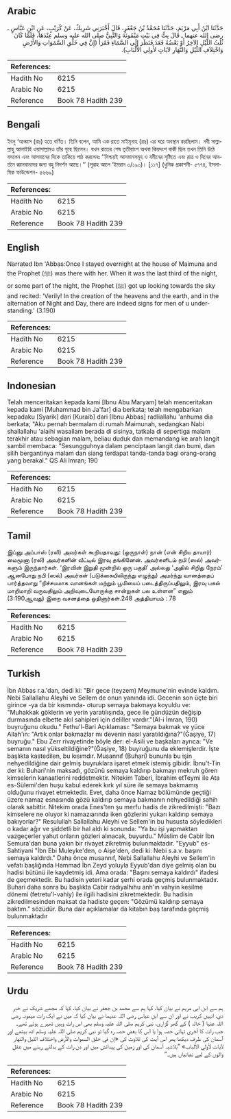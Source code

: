 ## Arabic


<div dir="rtl" lang="ar" style={{fontSize:'larger',backgroundColor:'#f8f9fa',padding:20}}>
حَدَّثَنَا ابْنُ أَبِي مَرْيَمَ، حَدَّثَنَا مُحَمَّدُ بْنُ جَعْفَرٍ، قَالَ أَخْبَرَنِي شَرِيكٌ، عَنْ كُرَيْبٍ، عَنِ ابْنِ عَبَّاسٍ ـ رضى الله عنهما ـ قَالَ بِتُّ فِي بَيْتِ مَيْمُونَةَ وَالنَّبِيُّ صلى الله عليه وسلم عِنْدَهَا، فَلَمَّا كَانَ ثُلُثُ اللَّيْلِ الآخِرُ أَوْ بَعْضُهُ قَعَدَ فَنَظَرَ إِلَى السَّمَاءِ فَقَرَأَ ‏(‏إِنَّ فِي خَلْقِ السَّمَوَاتِ وَالأَرْضِ وَاخْتِلاَفِ اللَّيْلِ وَالنَّهَارِ لآيَاتٍ لأُولِي الأَلْبَابِ‏)‏‏.‏
</div>
<div style={{backgroundColor:'#f8f9fa',padding:20, marginBottom: 10}}><table> <thead> <tr> <th>References:</th> <th></th> </tr> </thead> <tbody><tr><td>Hadith No</td><td>6215</td></tr><tr><td>Arabic No</td><td>6215</td></tr><tr><td>Reference</td><td>Book 78 Hadith 239</td></tr></tbody></table></div>

## Bengali


<div dir="ltr" lang="bn" style={{fontSize:'larger',backgroundColor:'#f8f9fa',padding:20}}>
ইবনু ‘আব্বাস (রাঃ) হতে বর্ণিত। তিনি বলেন, আমি এক রাতে মাইমূনাহ (রাঃ) এর ঘরে অবস্থান করছিলাম। নবী সাল্লাল্লাহু আলাইহি ওয়াসাল্লামও তাঁর গৃহে ছিলেন। যখন রাতের শেষ তৃতীয়াংশ অথবা কিয়দংশ বাকী ছিল তখন তিনি উঠে বসলেন এবং আসমানের দিকে তাকিয়ে পাঠ করলেনঃ ‘‘নিশ্চয়ই আসমানসমূহ ও যমীনের সৃষ্টিতে এবং রাত্র ও দিনের আবর্তনে জ্ঞানবানদের জন্য বহু নিদর্শন আছে।’’ (সূরাহ আলে ‘ইমরান ৩/১৯০)। [১১৭] (ধুনিক প্রকাশনী- ৫৭৭৪, ইসলামিক ফাউন্ডেশন- ৫৬৬৯)
</div>
<div style={{backgroundColor:'#f8f9fa',padding:20, marginBottom: 10}}><table> <thead> <tr> <th>References:</th> <th></th> </tr> </thead> <tbody><tr><td>Hadith No</td><td>6215</td></tr><tr><td>Arabic No</td><td>6215</td></tr><tr><td>Reference</td><td>Book 78 Hadith 239</td></tr></tbody></table></div>

## English


<div dir="ltr" lang="en" style={{fontSize:'larger',backgroundColor:'#f8f9fa',padding:20}}>
Narrated Ibn 'Abbas:Once I stayed overnight at the house of Maimuna and the Prophet (ﷺ) was there with her. When it was the last third of the night, or some part of the night, the Prophet (ﷺ) got up looking towards the sky and recited: 'Verily! In the creation of the heavens and the earth, and in the alternation of Night and Day, there are indeed signs for men of u understanding.' (3.190)
</div>
<div style={{backgroundColor:'#f8f9fa',padding:20, marginBottom: 10}}><table> <thead> <tr> <th>References:</th> <th></th> </tr> </thead> <tbody><tr><td>Hadith No</td><td>6215</td></tr><tr><td>Arabic No</td><td>6215</td></tr><tr><td>Reference</td><td>Book 78 Hadith 239</td></tr></tbody></table></div>

## Indonesian


<div dir="ltr" lang="id" style={{fontSize:'larger',backgroundColor:'#f8f9fa',padding:20}}>
Telah menceritakan kepada kami [Ibnu Abu Maryam] telah menceritakan kepada kami [Muhammad bin Ja'far] dia berkata; telah mengabarkan kepadaku [Syarik] dari [Kuraib] dari [Ibnu Abbas] radliallahu 'anhuma dia berkata; "Aku pernah bermalam di rumah Maimunah, sedangkan Nabi shallallahu 'alaihi wasallam berada di sisinya, tatkala di sepertiga malam terakhir atau sebagian malam, beliau duduk dan memandang ke arah langit sambil membaca: "Sesungguhnya dalam penciptaan langit dan bumi, dan silih bergantinya malam dan siang terdapat tanda-tanda bagi orang-orang yang berakal." QS Ali Imran; 190
</div>
<div style={{backgroundColor:'#f8f9fa',padding:20, marginBottom: 10}}><table> <thead> <tr> <th>References:</th> <th></th> </tr> </thead> <tbody><tr><td>Hadith No</td><td>6215</td></tr><tr><td>Arabic No</td><td>6215</td></tr><tr><td>Reference</td><td>Book 78 Hadith 239</td></tr></tbody></table></div>

## Tamil


<div dir="ltr" lang="ta" style={{fontSize:'larger',backgroundColor:'#f8f9fa',padding:20}}>
இப்னு அப்பாஸ் (ரலி) அவர்கள் கூறியதாவது: (ஒருநாள்) நான் (என் சிறிய தாயார்) மைமூனா (ரலி) அவர்களின் வீட்டில் இரவு தங்கினேன். அவர்களிடம் நபி (ஸல்) அவர்களும் இருந்தார்கள். ‘இரவின் இறுதி மூன்றில் ஒரு பகுதி’ அல்லது ‘அதில் சிறிது நேரம்’ ஆனபோது நபி (ஸல்) அவர்கள் (படுக்கையிலிருந்து எழுந்து) அமர்ந்து வானத்தைப் பார்த்தவாறு “நிச்சயமாக வானங்கள் மற்றும் பூமியைப் படைத்திருப்பதிலும், இரவு பகல் மாறிமாறி வருவதிலும் அறிவுடையோருக்கு சான்றுகள் பல உள்ளன” எனும் (3:190ஆவது) இறை வசனத்தை ஓதினார்கள்.248 அத்தியாயம் : 78
</div>
<div style={{backgroundColor:'#f8f9fa',padding:20, marginBottom: 10}}><table> <thead> <tr> <th>References:</th> <th></th> </tr> </thead> <tbody><tr><td>Hadith No</td><td>6215</td></tr><tr><td>Arabic No</td><td>6215</td></tr><tr><td>Reference</td><td>Book 78 Hadith 239</td></tr></tbody></table></div>

## Turkish


<div dir="ltr" lang="tr" style={{fontSize:'larger',backgroundColor:'#f8f9fa',padding:20}}>
İbn Abbas r.a.'dan, dedi ki: "Bir gece (teyzem) Meymune'nin evinde kaldım. Nebi Sallallahu Aleyhi ve Sellem de onun yanında idi. Gecenin son üçte biri girince -ya da bir kısmında- oturup semaya bakmaya koyuldu ve: "Muhakkak göklerin ve yerin yaratılışında, gece ile gündüzün değişip durmasında elbette akıl sahipleri için deliller vardır."(Al-i İmran, 190) buyruğunu okudu." Fethu'l-Bari Açıklaması: "Semaya bakmak ve yüce Allah'ın: "Artık onlar bakmazlar mı devenin nasıl yaratıldığına?"(Ğaşiye, 17) buyruğu." Ebu Zerr rivayetinde böyle der: el-Asili ve başkaları ayrıca: "Ve semanın nasıl yükseltildiğine?"(Ğaşiye, 18) buyruğunu da eklemişlerdir. İşte başlıkta kastedilen, bu kısımdır. Musannıf (Buhari) bununla bu işin nehyedildiğine dair gelmiş buyruklara işaret etmek istemiş gibidir. İbnu't-Tin der ki: Buhari'nin maksadı, gözünü semaya kaldırıp bakmayı mekruh gören kimselerin kanaatlerini reddetmektir. Nitekim Taberi, İbrahim etTeymi ile Ata es-Sülemi'den huşu kabul ederek kırk yıl süre ile semaya bakmamış olduğunu rivayet etmektedir. Evet, daha önce Namaz bölümünde geçtiği üzere namaz esnasında gözü kaldırıp semaya bakmanın nehyedildiği sahih olarak sabittir. Nitekim orada Enes'ten şu merfu hadis de zikredilmişti: "Bazı kimselere ne oluyor ki namazıarında iken gözlerini yukarı kaldırıp semaya bakıyorlar?" Resulullah Sallallahu Aleyhi ve Sellem'in bu hususta söyledikleri o kadar ağır ve şiddetli bir hal aldı ki sonunda: "Ya bu işi yapmaktan vazgeçerler yahut onların gözleri alınacak, buyurdu." Müslim de Cabir İbn Semura'dan buna yakın bir rivayet zikretmiş bulunmaktadır. "Eyyub" es-Sahtiyani "İbn Ebi Muleyke'den, o Aişe'den, dedi ki: Nebi s.a.v. başını semaya kaldırdı." Daha önce musannıf, Nebi Sallallahu Aleyhi ve Sellem'in vefatı başlığında Hammad İbn Zeyd yoluyla Eyyub'dan diye gelmiş olan bu hadisi bütünü ile kaydetmiş idi. Ama orada: "Başını semaya kaldırdı" ifadesi de geçmektedir. Bu hadisin yeteri kadar şerhi orada geçmiş bulunmaktadır. Buhari daha sonra bu başlıkta Cabir radıyalhıhu anh'ın vahyin kesilme dönemi (fetretu'l-vahiy) ile ilgili hadisini zikretmektedir. Bu hadisin zikredilmesinden maksat da hadiste geçen: "Gözümü kaldırıp semaya baktım." sözüdür. Buna dair açıklamalar da kitabın baş tarafında geçmiş bulunmaktadır
</div>
<div style={{backgroundColor:'#f8f9fa',padding:20, marginBottom: 10}}><table> <thead> <tr> <th>References:</th> <th></th> </tr> </thead> <tbody><tr><td>Hadith No</td><td>6215</td></tr><tr><td>Arabic No</td><td>6215</td></tr><tr><td>Reference</td><td>Book 78 Hadith 239</td></tr></tbody></table></div>

## Urdu


<div dir="rtl" lang="ur" style={{fontSize:'larger',backgroundColor:'#f8f9fa',padding:20}}>
ہم سے ابن ابی مریم نے بیان کیا، کہا ہم سے محمد بن جعفر نے بیان کیا، کہا کہ مجھے شریک نے خبر دی، انہیں کریب نے اور ان سے ابن عباس رضی اللہ عنہما نے بیان کیا کہ میں نے ایک رات میمونہ رضی اللہ عنہا ( خالہ ) کے گھر گزاری، نبی کریم صلی اللہ علیہ وسلم بھی اس رات وہیں ٹھہرے ہوئے تھے۔ جب رات کا آخری تہائی حصہ ہوا یا اس کا بعض حصہ رہ گیا تو نبی کریم صلی اللہ علیہ وسلم اٹھ بیٹھے اور آسمان کی طرف دیکھا پھر اس آیت کی تلاوت کی «إن في خلق السموات والأرض واختلاف الليل والنهار لآيات لأولي الألباب‏» ”بلاشبہ آسمان کی اور زمین کی پیدائش میں اور دن رات کے بدلتے رہنے میں عقل والوں کے لیے نشانیاں ہیں۔“
</div>
<div style={{backgroundColor:'#f8f9fa',padding:20, marginBottom: 10}}><table> <thead> <tr> <th>References:</th> <th></th> </tr> </thead> <tbody><tr><td>Hadith No</td><td>6215</td></tr><tr><td>Arabic No</td><td>6215</td></tr><tr><td>Reference</td><td>Book 78 Hadith 239</td></tr></tbody></table></div>